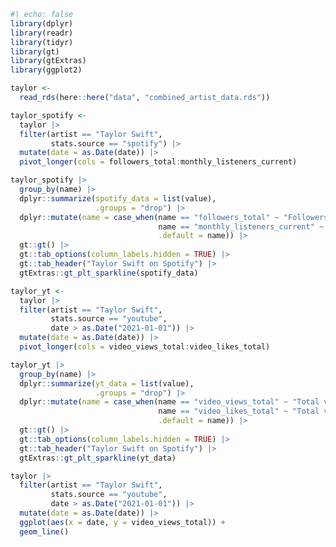 ```r
#| echo: false
library(dplyr)
library(readr)
library(tidyr)
library(gt)
library(gtExtras)
library(ggplot2)

taylor <-
  read_rds(here::here("data", "combined_artist_data.rds")) 

taylor_spotify <-
  taylor |> 
  filter(artist == "Taylor Swift",
         stats.source == "spotify") |> 
  mutate(date = as.Date(date)) |> 
  pivot_longer(cols = followers_total:monthly_listeners_current)

taylor_spotify |>
  group_by(name) |>
  dplyr::summarize(spotify_data = list(value),
                   .groups = "drop") |>
  dplyr::mutate(name = case_when(name == "followers_total" ~ "Followers",
                                 name == "monthly_listeners_current" ~ "Monthly Listeners",
                                 .default = name)) |> 
  gt::gt() |>
  gt::tab_options(column_labels.hidden = TRUE) |> 
  gt::tab_header("Taylor Swift on Spotify") |> 
  gtExtras::gt_plt_sparkline(spotify_data)

taylor_yt <-
  taylor |> 
  filter(artist == "Taylor Swift",
         stats.source == "youtube",
         date > as.Date("2021-01-01")) |> 
  mutate(date = as.Date(date)) |> 
  pivot_longer(cols = video_views_total:video_likes_total)

taylor_yt |>
  group_by(name) |>
  dplyr::summarize(yt_data = list(value),
                   .groups = "drop") |>
  dplyr::mutate(name = case_when(name == "video_views_total" ~ "Total video views",
                                 name == "video_likes_total" ~ "Total video likes",
                                 .default = name)) |> 
  gt::gt() |>
  gt::tab_options(column_labels.hidden = TRUE) |> 
  gt::tab_header("Taylor Swift on Spotify") |> 
  gtExtras::gt_plt_sparkline(yt_data)
```


```r
taylor |> 
  filter(artist == "Taylor Swift",
         stats.source == "youtube",
         date > as.Date("2021-01-01")) |> 
  mutate(date = as.Date(date)) |> 
  ggplot(aes(x = date, y = video_views_total)) +
  geom_line()
```